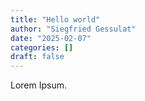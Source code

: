 ```yaml
---
title: "Hello world"
author: "Siegfried Gessulat"
date: "2025-02-07"
categories: []
draft: false
---
```


Lorem Ipsum.
